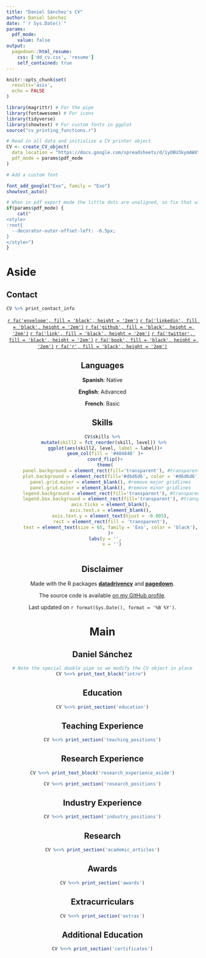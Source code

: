 ```yaml
---
title: "Daniel Sánchez's CV"
author: Daniel Sánchez
date: "`r Sys.Date()`"
params:
  pdf_mode:
    value: false
output:
  pagedown::html_resume:
    css: ['dd_cv.css', 'resume']
    self_contained: true
---
```

<meta charset="utf-8"> 

```r
knitr::opts_chunk$set(
  results='asis', 
  echo = FALSE
)

library(magrittr) # For the pipe
library(fontawesome) # For icons
library(tidyverse)
library(showtext) # For custom fonts in ggplot
source("cv_printing_functions.r")

# Read in all data and initialize a CV printer object
CV <- create_CV_object(
  data_location = "https://docs.google.com/spreadsheets/d/1yOBU3kymAWXtOY60zPzBOmA45xm-YdYek0GDipeAVvo/edit?usp=sharing", 
  pdf_mode = params$pdf_mode
)

# Add a custom font

font_add_google("Exo", family = "Exo")
showtext_auto()

```

```r
# When in pdf export mode the little dots are unaligned, so fix that with some conditional CSS.
if(params$pdf_mode) {
    cat("
<style>
:root{
  --decorator-outer-offset-left: -6.5px;
}
</style>")
}
```

Aside
================================================================================

Contact {#contact}
--------------------------------------------------------------------------------
```r
CV %>% print_contact_info
```

<center>

[`r fa('envelope', fill = 'black', height = '2em')`](mailto:dsanchezp998@gmail.com)
[`r fa('linkedin', fill = 'black', height = '2em')`](https://www.linkedin.com/in/dsanchezp18/)
[`r fa('github', fill = 'black', height = '2em')`](https://github.com/dsanchezp18)
[`r fa('link', fill = 'black', height = '2em')`](https://daniel-ec.netlify.app) 
[`r fa('twitter', fill = 'black', height = '2em')`](https://twitter.com/daniel_ec18)
[`r fa('book', fill = 'black', height = '2em')`](https://scholar.google.com/citations?user=Xt2yEYgAAAAJ&hl=en)
[`r fa('r', fill = 'black', height = '2em')`](https://rpubs.com/dsanchezp998)

<center>

Languages
--------------------------------------------------------------------------------

**Spanish**: Native

**English**: Advanced

**French**: Basic

Skills {#skills}
--------------------------------------------------------------------------------

```r
CV$skills %>%
  mutate(skill2 = fct_reorder(skill, level)) %>% 
  ggplot(aes(skill2, level, label = label))+
  geom_col(fill = '#484848' )+
  coord_flip()+
  theme(
      panel.background = element_rect(fill='transparent'), #transparent panel bg
      plot.background = element_rect(fill='#d6d6d6', color = '#d6d6d6'), #transparent plot bg
      panel.grid.major = element_blank(), #remove major gridlines
      panel.grid.minor = element_blank(), #remove minor gridlines
      legend.background = element_rect(fill='transparent'), #transparent legend bg
      legend.box.background = element_rect(fill='transparent'), #transparent legend panel
      axis.ticks = element_blank(),
      axis.text.x = element_blank(),
      axis.text.y = element_text(hjust = -0.005),
      rect = element_rect(fill = 'transparent'),
      text = element_text(size = 65, family = 'Exo', color = 'black'),
      )+
  labs(y = '',
       x = '')
  

```
Disclaimer {#disclaimer}
--------------------------------------------------------------------------------

Made with the R packages [**datadrivencv**](https://github.com/nstrayer/datadrivencv) and [**pagedown**](https://github.com/rstudio/pagedown).

The source code is available [on my GitHub profile](https://github.com/dsanchezp18/automated-cv-dsp).

Last updated on `r format(Sys.Date(), format = '%B %Y')`.

Main
================================================================================

Daniel Sánchez {#title}
--------------------------------------------------------------------------------

```r
# Note the special double pipe so we modify the CV object in place
CV %<>% print_text_block("intro") 
```

Education {data-icon=graduation-cap data-concise=true}
--------------------------------------------------------------------------------

```r
CV %<>% print_section('education')
```

Teaching Experience {data-icon=chalkboard-teacher}
--------------------------------------------------------------------------------

```r
CV %<>% print_section('teaching_positions')
```

Research Experience {data-icon=chalkboard-teacher}
--------------------------------------------------------------------------------
::: aside
```r
CV %<>% print_text_block('research_experience_aside')
```
:::

```r
CV %<>% print_section('research_positions')
```

Industry Experience {data-icon=briefcase}
--------------------------------------------------------------------------------

```r
CV %<>% print_section('industry_positions')
```

Research {data-icon=book}
--------------------------------------------------------------------------------

```r
CV %<>% print_section('academic_articles')
```

Awards {data-icon=award}
--------------------------------------------------------------------------------

```r
CV %<>% print_section('awards')
```

Extracurriculars {data-icon=star}
--------------------------------------------------------------------------------

```r
CV %<>% print_section('extras')
```

Additional Education {data-icon=area-chart}
--------------------------------------------------------------------------------

```r
CV %<>% print_section('certificates')
```

